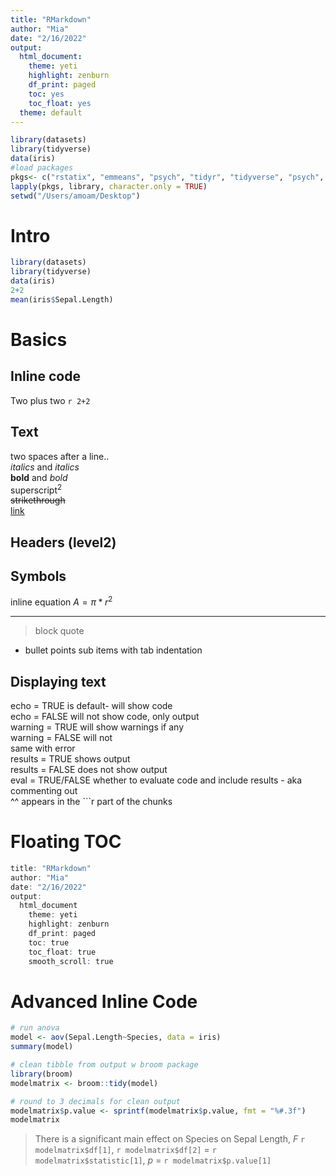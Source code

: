 ```yaml
---
title: "RMarkdown"
author: "Mia"
date: "2/16/2022"
output:
  html_document:
    theme: yeti
    highlight: zenburn
    df_print: paged
    toc: yes
    toc_float: yes
  theme: default
---
```


```r
library(datasets)
library(tidyverse)
data(iris)
#load packages
pkgs<- c("rstatix", "emmeans", "psych", "tidyr", "tidyverse", "psych", "dplyr", "ggplot2", "lm.beta", "car", "Hmisc", "skimr", "janitor")
lapply(pkgs, library, character.only = TRUE)
setwd("/Users/amoam/Desktop")
```

# Intro
```r
library(datasets)
library(tidyverse)
data(iris)
2+2
mean(iris$Sepal.Length)
```
# Basics
## Inline code
Two plus two `r 2+2`

## Text
two spaces after a line..  
*italics* and _italics_  
**bold** and _bold_  
superscript^2^  
~~strikethrough~~  
[link](github.com)  

## Headers (level2)
## Symbols
inline equation $A = \pi*r^{2}$  

***
> block quote  

* bullet points 
  sub items with tab indentation  
  
## Displaying text
echo = TRUE is default- will show code  
echo = FALSE will not show code, only output  
warning = TRUE will show warnings if any  
warning = FALSE will not  
same with error  
results = TRUE shows output  
results = FALSE does not show output  
eval = TRUE/FALSE whether to evaluate code and include results - aka commenting out  
^^ appears in the ```r part of the chunks  

# Floating TOC
```r
title: "RMarkdown"
author: "Mia"
date: "2/16/2022"
output: 
  html_document
    theme: yeti
    highlight: zenburn
    df_print: paged
    toc: true
    toc_float: true
    smooth_scroll: true
```

# Advanced Inline Code
```r
# run anova
model <- aov(Sepal.Length~Species, data = iris)
summary(model)

# clean tibble from output w broom package
library(broom)
modelmatrix <- broom::tidy(model)

# round to 3 decimals for clean output
modelmatrix$p.value <- sprintf(modelmatrix$p.value, fmt = "%#.3f")
modelmatrix
```

>There is a significant main effect on Species on Sepal Length, *F* `r modelmatrix$df[1]`, `r modelmatrix$df[2]` = `r modelmatrix$statistic[1]`, *p* = `r modelmatrix$p.value[1]`
```r

```

